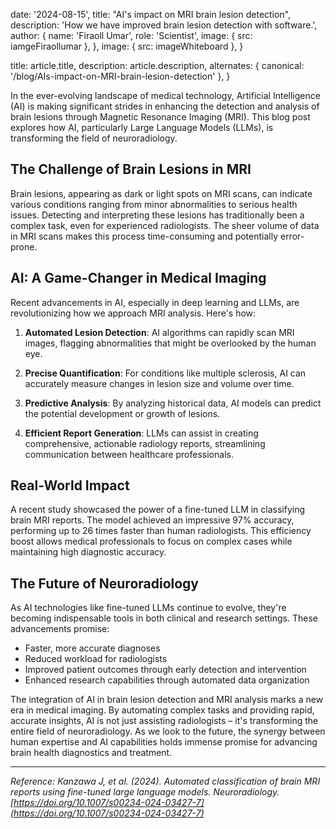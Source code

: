 
  date: '2024-08-15',
  title: "AI's impact on MRI brain lesion detection",
  description:
    'How we have improved brain lesion detection with software.',
  author: {
    name: 'Firaoll Umar',
    role: 'Scientist',
    image: { src: iamgeFiraollumar },
  },
  image: { src: imageWhiteboard },
}

  title: article.title,
  description: article.description,
  alternates: { canonical: '/blog/AIs-impact-on-MRI-brain-lesion-detection' },
}

In the ever-evolving landscape of medical technology, Artificial Intelligence (AI) is making significant strides in enhancing the detection and analysis of brain lesions through Magnetic Resonance Imaging (MRI). This blog post explores how AI, particularly Large Language Models (LLMs), is transforming the field of neuroradiology.

## The Challenge of Brain Lesions in MRI

Brain lesions, appearing as dark or light spots on MRI scans, can indicate various conditions ranging from minor abnormalities to serious health issues. Detecting and interpreting these lesions has traditionally been a complex task, even for experienced radiologists. The sheer volume of data in MRI scans makes this process time-consuming and potentially error-prone.

## AI: A Game-Changer in Medical Imaging

Recent advancements in AI, especially in deep learning and LLMs, are revolutionizing how we approach MRI analysis. Here&apos;s how:

1. **Automated Lesion Detection**: AI algorithms can rapidly scan MRI images, flagging abnormalities that might be overlooked by the human eye.

2. **Precise Quantification**: For conditions like multiple sclerosis, AI can accurately measure changes in lesion size and volume over time.

3. **Predictive Analysis**: By analyzing historical data, AI models can predict the potential development or growth of lesions.

4. **Efficient Report Generation**: LLMs can assist in creating comprehensive, actionable radiology reports, streamlining communication between healthcare professionals.

## Real-World Impact

A recent study showcased the power of a fine-tuned LLM in classifying brain MRI reports. The model achieved an impressive 97% accuracy, performing up to 26 times faster than human radiologists. This efficiency boost allows medical professionals to focus on complex cases while maintaining high diagnostic accuracy.

## The Future of Neuroradiology

As AI technologies like fine-tuned LLMs continue to evolve, they&apos;re becoming indispensable tools in both clinical and research settings. These advancements promise:

- Faster, more accurate diagnoses
- Reduced workload for radiologists
- Improved patient outcomes through early detection and intervention
- Enhanced research capabilities through automated data organization

The integration of AI in brain lesion detection and MRI analysis marks a new era in medical imaging. By automating complex tasks and providing rapid, accurate insights, AI is not just assisting radiologists – it&apos;s transforming the entire field of neuroradiology. As we look to the future, the synergy between human expertise and AI capabilities holds immense promise for advancing brain health diagnostics and treatment.

---

*Reference: Kanzawa J, et al. (2024). Automated classification of brain MRI reports using fine-tuned large language models. Neuroradiology. [https://doi.org/10.1007/s00234-024-03427-7](https://doi.org/10.1007/s00234-024-03427-7)*
